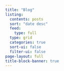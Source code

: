 ```yaml
---
title: "Blog"
listing:
  contents: posts
  sort: "date desc"
  feed: 
    type: full
  type: grid
  categories: true
  sort-ui: false
  filter-ui: false
page-layout: full
title-block-banner: true
---
```



